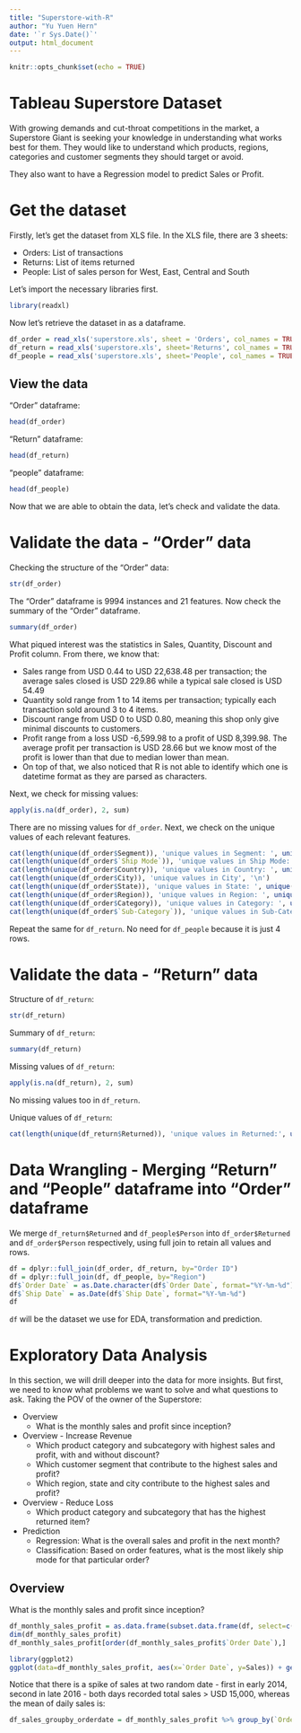 ```yaml
---
title: "Superstore-with-R"
author: "Yu Yuen Hern"
date: '`r Sys.Date()`'
output: html_document
---
```


```r
knitr::opts_chunk$set(echo = TRUE)
```

# Tableau Superstore Dataset

With growing demands and cut-throat competitions in the market, a Superstore Giant is seeking your knowledge in understanding what works best for them. They would like to understand which products, regions, categories and customer segments they should target or avoid.

They also want to have a Regression model to predict Sales or Profit.

# Get the dataset

Firstly, let's get the dataset from XLS file. In the XLS file, there are 3 sheets:

-   Orders: List of transactions
-   Returns: List of items returned
-   People: List of sales person for West, East, Central and South

Let's import the necessary libraries first.

```r
library(readxl)
```

Now let's retrieve the dataset in as a dataframe.

```r
df_order = read_xls('superstore.xls', sheet = 'Orders', col_names = TRUE)
df_return = read_xls('superstore.xls', sheet='Returns', col_names = TRUE)
df_people = read_xls('superstore.xls', sheet='People', col_names = TRUE)
```

## View the data

"Order" dataframe:

```r
head(df_order)
```

"Return" dataframe:

```r
head(df_return)
```

"people" dataframe:

```r
head(df_people)
```

Now that we are able to obtain the data, let's check and validate the data.

# Validate the data - "Order" data

Checking the structure of the "Order" data:

```r
str(df_order)
```

The "Order" dataframe is 9994 instances and 21 features. Now check the summary of the "Order" dataframe.

```r
summary(df_order)
```

What piqued interest was the statistics in Sales, Quantity, Discount and Profit column. From there, we know that:

-   Sales range from USD 0.44 to USD 22,638.48 per transaction; the average sales closed is USD 229.86 while a typical sale closed is USD 54.49
-   Quantity sold range from 1 to 14 items per transaction; typically each transaction sold around 3 to 4 items.
-   Discount range from USD 0 to USD 0.80, meaning this shop only give minimal discounts to customers.
-   Profit range from a loss USD -6,599.98 to a profit of USD 8,399.98. The average profit per transaction is USD 28.66 but we know most of the profit is lower than that due to median lower than mean.
-   On top of that, we also noticed that R is not able to identify which one is datetime format as they are parsed as characters.

Next, we check for missing values:

```r
apply(is.na(df_order), 2, sum)
```

There are no missing values for `df_order`. Next, we check on the unique values of each relevant features.

```r
cat(length(unique(df_order$Segment)), 'unique values in Segment: ', unique(df_order$Segment), '\n')
cat(length(unique(df_order$`Ship Mode`)), 'unique values in Ship Mode: ', unique(df_order$`Ship Mode`), '\n')
cat(length(unique(df_order$Country)), 'unique values in Country: ', unique(df_order$Country), '\n')
cat(length(unique(df_order$City)), 'unique values in City', '\n')
cat(length(unique(df_order$State)), 'unique values in State: ', unique(df_order$State), '\n')
cat(length(unique(df_order$Region)), 'unique values in Region: ', unique(df_order$Region), '\n')
cat(length(unique(df_order$Category)), 'unique values in Category: ', unique(df_order$Category), '\n')
cat(length(unique(df_order$`Sub-Category`)), 'unique values in Sub-Category: ', unique(df_order$`Sub-Category`), '\n')
```

Repeat the same for `df_return`. No need for `df_people` because it is just 4 rows.

# Validate the data - "Return" data

Structure of `df_return`:

```r
str(df_return)
```

Summary of `df_return`:

```r
summary(df_return)
```

Missing values of `df_return`:

```r
apply(is.na(df_return), 2, sum)
```

No missing values too in `df_return`.

Unique values of `df_return`:

```r
cat(length(unique(df_return$Returned)), 'unique values in Returned:', unique(df_return$Returned))
```

# Data Wrangling - Merging "Return" and "People" dataframe into "Order" dataframe

We merge `df_return$Returned` and `df_people$Person` into `df_order$Returned` and `df_order$Person` respectively, using full join to retain all values and rows.

```r
df = dplyr::full_join(df_order, df_return, by="Order ID")
df = dplyr::full_join(df, df_people, by="Region")
df$`Order Date` = as.Date.character(df$`Order Date`, format="%Y-%m-%d")
df$`Ship Date` = as.Date(df$`Ship Date`, format="%Y-%m-%d")
df
```

`df` will be the dataset we use for EDA, transformation and prediction.

# Exploratory Data Analysis

In this section, we will drill deeper into the data for more insights. But first, we need to know what problems we want to solve and what questions to ask. Taking the POV of the owner of the Superstore:

-   Overview
    -   What is the monthly sales and profit since inception?
-   Overview - Increase Revenue
    -   Which product category and subcategory with highest sales and profit, with and without discount?
    -   Which customer segment that contribute to the highest sales and profit?
    -   Which region, state and city contribute to the highest sales and profit?
-   Overview - Reduce Loss
    -   Which product category and subcategory that has the highest returned item?
-   Prediction
    -   Regression: What is the overall sales and profit in the next month?
    -   Classification: Based on order features, what is the most likely ship mode for that particular order?
    

## Overview

What is the monthly sales and profit since inception?

```r
df_monthly_sales_profit = as.data.frame(subset.data.frame(df, select=c('Order Date', 'Sales', 'Profit')))
dim(df_monthly_sales_profit)
df_monthly_sales_profit[order(df_monthly_sales_profit$`Order Date`),]

library(ggplot2)
ggplot(data=df_monthly_sales_profit, aes(x=`Order Date`, y=Sales)) + geom_col(size=10)
```

Notice that there is a spike of sales at two random date - first in early 2014, second in late 2016 - both days recorded total sales > USD 15,000, whereas the mean of daily sales is:

```r
df_sales_groupby_orderdate = df_monthly_sales_profit %>% group_by(`Order Date`) %>% summarise(Sales)
```


























